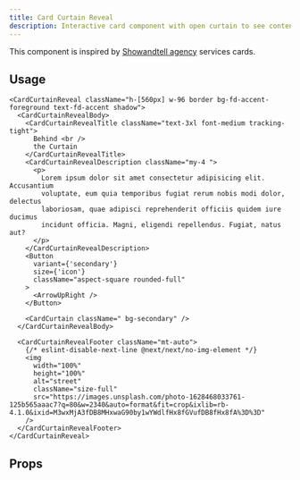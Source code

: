 ```yaml
---
title: Card Curtain Reveal
description: Interactive card component with open curtain to see content on hover.
---
```


This component is inspired by [Showandtell agency](https://showandtell.agency/) services cards.

<ComponentPreview name="card-curtain-reveal-demo" />

## Usage

```tsx
<CardCurtainReveal className="h-[560px] w-96 border bg-fd-accent-foreground text-fd-accent shadow">
  <CardCurtainRevealBody>
    <CardCurtainRevealTitle className="text-3xl font-medium tracking-tight">
      Behind <br />
      the Curtain
    </CardCurtainRevealTitle>
    <CardCurtainRevealDescription className="my-4 ">
      <p>
        Lorem ipsum dolor sit amet consectetur adipisicing elit. Accusantium
        voluptate, eum quia temporibus fugiat rerum nobis modi dolor, delectus
        laboriosam, quae adipisci reprehenderit officiis quidem iure ducimus
        incidunt officia. Magni, eligendi repellendus. Fugiat, natus aut?
      </p>
    </CardCurtainRevealDescription>
    <Button
      variant={'secondary'}
      size={'icon'}
      className="aspect-square rounded-full"
    >
      <ArrowUpRight />
    </Button>

    <CardCurtain className=" bg-secondary" />
  </CardCurtainRevealBody>

  <CardCurtainRevealFooter className="mt-auto">
    {/* eslint-disable-next-line @next/next/no-img-element */}
    <img
      width="100%"
      height="100%"
      alt="street"
      className="size-full"
      src="https://images.unsplash.com/photo-1628468033761-125b565aaac7?q=80&w=2340&auto=format&fit=crop&ixlib=rb-4.1.0&ixid=M3wxMjA3fDB8MHxwaG90by1wYWdlfHx8fGVufDB8fHx8fA%3D%3D"
    />
  </CardCurtainRevealFooter>
</CardCurtainReveal>
```

## Props
